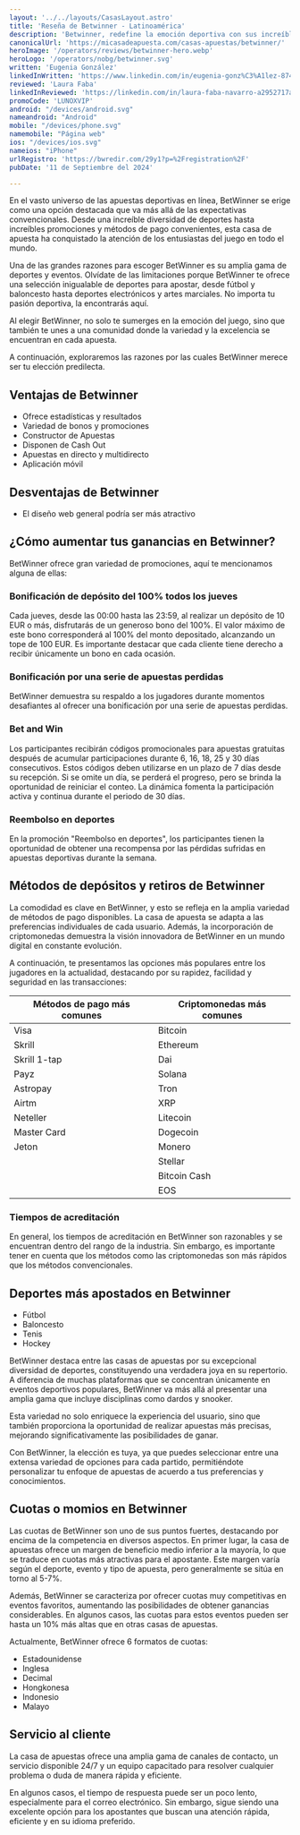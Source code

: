 ```yaml
---
layout: '../../layouts/CasasLayout.astro'
title: 'Reseña de Betwinner - Latinoamérica'
description: 'Betwinner, redefine la emoción deportiva con sus increíbles promociones y bonos excepcionales. ¡Vive el deporte como nunca antes!'
canonicalUrl: 'https://micasadeapuesta.com/casas-apuestas/betwinner/'
heroImage: '/operators/reviews/betwinner-hero.webp'
heroLogo: '/operators/nobg/betwinner.svg'
written: 'Eugenia González'
linkedInWritten: 'https://www.linkedin.com/in/eugenia-gonz%C3%A1lez-874080316'
reviewed: 'Laura Faba'
linkedInReviewed: 'https://linkedin.com/in/laura-faba-navarro-a2952717a/'
promoCode: 'LUNOXVIP'
android: "/devices/android.svg"
nameandroid: "Android"
mobile: "/devices/phone.svg"
namemobile: "Página web"
ios: "/devices/ios.svg"
nameios: "iPhone"
urlRegistro: 'https://bwredir.com/29y1?p=%2Fregistration%2F'
pubDate: '11 de Septiembre del 2024'

---
```


<div class="prose">

En el vasto universo de las apuestas deportivas en línea, BetWinner se erige como una opción destacada que va más allá de las expectativas convencionales. Desde una increíble diversidad de deportes hasta increíbles promociones y métodos de pago convenientes, esta casa de apuesta ha conquistado la atención de los entusiastas del juego en todo el mundo.

Una de las grandes razones para escoger BetWinner es su amplia gama de deportes y eventos. Olvídate de las limitaciones porque BetWinner te ofrece una selección inigualable de deportes para apostar, desde fútbol y baloncesto hasta deportes electrónicos y artes marciales. No importa tu pasión deportiva, la encontrarás aquí.

Al elegir BetWinner, no solo te sumerges en la emoción del juego, sino que también te unes a una comunidad donde la variedad y la excelencia se encuentran en cada apuesta.

A continuación, exploraremos las razones por las cuales BetWinner merece ser tu elección predilecta.

## Ventajas de Betwinner
+ Ofrece estadísticas y resultados
+ Variedad de bonos y promociones
+ Constructor de Apuestas
+ Disponen de Cash Out
+ Apuestas en directo y multidirecto
+ Aplicación móvil

## Desventajas de Betwinner
+ El diseño web general podría ser más atractivo

## ¿Cómo aumentar tus ganancias en Betwinner?


<PromoCodeBox promoCode={frontmatter.promoCode} />

BetWinner ofrece gran variedad de promociones, aquí te mencionamos alguna de ellas:

### Bonificación de depósito del 100% todos los jueves
Cada jueves, desde las 00:00 hasta las 23:59, al realizar un depósito de 10 EUR o más, disfrutarás de un generoso bono del 100%. El valor máximo de este bono corresponderá al 100% del monto depositado, alcanzando un tope de 100 EUR. Es importante destacar que cada cliente tiene derecho a recibir únicamente un bono en cada ocasión.

### Bonificación por una serie de apuestas perdidas
BetWinner demuestra su respaldo a los jugadores durante momentos desafiantes al ofrecer una bonificación por una serie de apuestas perdidas.

### Bet and Win
Los participantes recibirán códigos promocionales para apuestas gratuitas después de acumular participaciones durante 6, 16, 18, 25 y 30 días consecutivos. Estos códigos deben utilizarse en un plazo de 7 días desde su recepción. Si se omite un día, se perderá el progreso, pero se brinda la oportunidad de reiniciar el conteo. La dinámica fomenta la participación activa y continua durante el periodo de 30 días.

### Reembolso en deportes
En la promoción "Reembolso en deportes", los participantes tienen la oportunidad de obtener una recompensa por las pérdidas sufridas en apuestas deportivas durante la semana.


## Métodos de depósitos y retiros de Betwinner
La comodidad es clave en BetWinner, y esto se refleja en la amplia variedad de métodos de pago disponibles. La casa de apuesta se adapta a las preferencias individuales de cada usuario. Además, la incorporación de criptomonedas demuestra la visión innovadora de BetWinner en un mundo digital en constante evolución.

A continuación, te presentamos las opciones más populares entre los jugadores en la actualidad, destacando por su rapidez, facilidad y seguridad en las transacciones:

| Métodos de pago más comunes | Criptomonedas más comunes   |
|-----------------------------|-----------------------------|
| Visa                        | Bitcoin                     |
| Skrill                      | Ethereum                    |
| Skrill 1-tap                | Dai                         |
| Payz                        | Solana                      |
| Astropay                    | Tron                        |
| Airtm                       | XRP                         |
| Neteller                    | Litecoin                    |
| Master Card                 | Dogecoin                    |
| Jeton                       | Monero                      |
|                             | Stellar                     |
|                             | Bitcoin Cash                |
|                             | EOS                         |

### Tiempos de acreditación
En general, los tiempos de acreditación en BetWinner son razonables y se encuentran dentro del rango de la industria. Sin embargo, es importante tener en cuenta que los métodos como las criptomonedas son más rápidos que los métodos convencionales.

## Deportes más apostados en Betwinner

+ Fútbol
+ Baloncesto
+ Tenis
+ Hockey


<SportsGrid />

BetWinner destaca entre las casas de apuestas por su excepcional diversidad de deportes, constituyendo una verdadera joya en su repertorio. A diferencia de muchas plataformas que se concentran únicamente en eventos deportivos populares, BetWinner va más allá al presentar una amplia gama que incluye disciplinas como dardos y snooker.

Esta variedad no solo enriquece la experiencia del usuario, sino que también proporciona la oportunidad de realizar apuestas más precisas, mejorando significativamente las posibilidades de ganar.

Con BetWinner, la elección es tuya, ya que puedes seleccionar entre una extensa variedad de opciones para cada partido, permitiéndote personalizar tu enfoque de apuestas de acuerdo a tus preferencias y conocimientos.

## Cuotas o momios en Betwinner
Las cuotas de BetWinner son uno de sus puntos fuertes, destacando por encima de la competencia en diversos aspectos. En primer lugar, la casa de apuestas ofrece un margen de beneficio medio inferior a la mayoría, lo que se traduce en cuotas más atractivas para el apostante. Este margen varía según el deporte, evento y tipo de apuesta, pero generalmente se sitúa en torno al 5-7%.

Además, BetWinner se caracteriza por ofrecer cuotas muy competitivas en eventos favoritos, aumentando las posibilidades de obtener ganancias considerables. En algunos casos, las cuotas para estos eventos pueden ser hasta un 10% más altas que en otras casas de apuestas.

Actualmente, BetWinner ofrece 6 formatos de cuotas:

+ Estadounidense
+ Inglesa
+ Decimal
+ Hongkonesa
+ Indonesio
+ Malayo

## Servicio al cliente
La casa de apuestas ofrece una amplia gama de canales de contacto, un servicio disponible 24/7 y un equipo capacitado para resolver cualquier problema o duda de manera rápida y eficiente.

En algunos casos, el tiempo de respuesta puede ser un poco lento, especialmente para el correo electrónico. Sin embargo, sigue siendo una excelente opción para los apostantes que buscan una atención rápida, eficiente y en su idioma preferido.


</div>